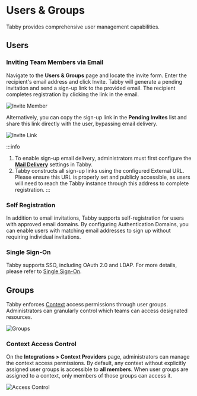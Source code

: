 


# Users & Groups
Tabby provides comprehensive user management capabilities.

## Users

### Inviting Team Members via Email

Navigate to the **Users & Groups** page and locate the invite form. Enter the recipient's email address and click Invite. Tabby will generate a pending invitation and send a sign-up link to the provided email. The recipient completes registration by clicking the link in the email.

<img src={InviteMemberUrl} alt="Invite Member" />

Alternatively, you can copy the sign-up link in the **Pending Invites** list and share this link directly with the user, bypassing email delivery.

<img src={InviteLinkUrl} alt="Invite Link" />

:::info
1. To enable sign-up email delivery, administrators must first configure the **[Mail Delivery](../smtp)** settings in Tabby.
2. Tabby constructs all sign-up links using the configured External URL. Please ensure this URL is properly set and publicly accessible, as users will need to reach the Tabby instance through this address to complete registration.
:::

### Self Registration
In addition to email invitations, Tabby supports self-registration for users with approved email domains. By configuring Authentication Domains, you can enable users with matching email addresses to sign up without requiring individual invitations.

### Single Sign-On
Tabby supports SSO, including OAuth 2.0 and LDAP. For more details, please refer to [Single Sign-On](../sso).

## Groups
Tabby enforces [Context](../context) access permissions through user groups. Administrators can granularly control which teams can access designated resources.

<img src={GroupsUrl} alt="Groups" />

### Context Access Control
On the **Integrations > Context Providers** page, administrators can manage the context access permissions. By default, any context without explicitly assigned user groups is accessible to **all members**. When user groups are assigned to a context, only members of those groups can access it.

<img src={AccessControlUrl} alt="Access Control" />